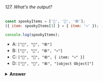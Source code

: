 ###### 127. What's the output?

```javascript
const spookyItems = ['👻', '🎃', '🕸'];
({ item: spookyItems[3] } = { item: '💀' });

console.log(spookyItems);
```

- A: `["👻", "🎃", "🕸"]`
- B: `["👻", "🎃", "🕸", "💀"]`
- C: `["👻", "🎃", "🕸", { item: "💀" }]`
- D: `["👻", "🎃", "🕸", "[object Object]"]`

<details>
<summary>
<b>Answer</b>
</summary>

#### Answer: B

By destructuring objects, we can unpack values from the right-hand object, and assign the unpacked value to the value of the same property name on the left-hand object. In this case, we're assigning the value "💀" to `spookyItems[3]`. This means that we're modifying the `spookyItems` array, we're adding the "💀" to it. When logging `spookyItems`, `["👻", "🎃", "🕸", "💀"]` gets logged.

</details>
